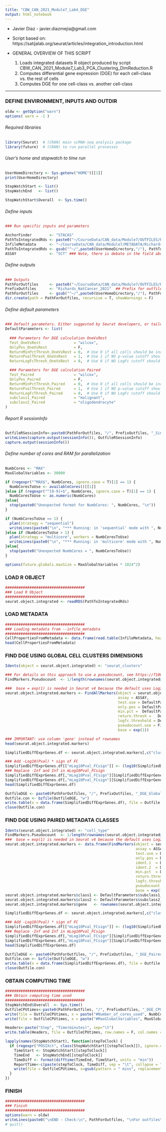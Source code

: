 ```yaml
---
title: "CBW_CAN_2021_Module7_Lab4_DGE"
output: html_notebook
---
```


* Javier Diaz - javier.diazmejia@gmail.com
* Script based on: https://satijalab.org/seurat/articles/integration_introduction.html

* GENERAL OVERVIEW OF THIS SCRIPT
  1) Loads integrated datasets R object produced by script CBW_CAN_2021_Module7_Lab3_PCA_Clustering_DimReduction.R
  2) Computes differential gene expression (DGE) for each cell-class vs. the rest of cells
  3) Computes DGE for one cell-class vs. another cell-class

***

### DEFINE ENVIRONMENT, INPUTS AND OUTDIR
```r
oldw <- getOption("warn")
options( warn = -1 )
```

###### Required libraries
```r
library(Seurat)  # (CRAN) main scRNA-seq analysis package
library(future)  # (CRAN) to run parallel processes
```

###### User's home and stopwatch to time run
```r
UserHomeDirectory <- Sys.getenv("HOME")[[1]]
print(UserHomeDirectory)

StopWatchStart <- list()
StopWatchEnd   <- list()

StopWatchStart$Overall  <- Sys.time()
```

###### Define inputs
```r
### Run specific inputs and parameters

AnchorFinder        <- "STACAS"
PathToIntegratedRds <- paste0("~/CourseData/CAN_data/Module7/OUTFILES/Richards_NatCancer_2021/", AnchorFinder, "/WITHOUT_G945_I_T", "/Richards_NatCancer_2021_PCA_Clustering_DimReduction.rds") ### /path_to/*rds (R object) from CBW_CAN_2021_Module7_Lab3_PCA_Clustering_DimReduction.R
InfileMetadata      <- "~/CourseData/CAN_data/Module7/METADATA/Richards_NatCancer_2021_without_G945_I_T.metadata.tsv"
PathToIntegratedRds <- gsub("^~/",paste0(UserHomeDirectory,"/"), PathToIntegratedRds)
ASSAY               <- "SCT" ### Note, there is debate in the field about whether DGE should be calculated using RNA or SCT
```

###### Define outputs
```r
### Outputs
PathForOutfiles     <- paste0("~/CourseData/CAN_data/Module7/OUTFILES/Richards_NatCancer_2021/", AnchorFinder, "/WITHOUT_G945_I_T") ## /path_to/out_directory
PrefixOutfiles      <- "Richards_NatCancer_2021"  ## Prefix for outfiles
PathForOutfiles     <- gsub("^~/",paste0(UserHomeDirectory,"/"), PathForOutfiles)
dir.create(path = PathForOutfiles, recursive = T, showWarnings = F)
```

###### Define default parameters
```r
### Default parameters. Either suggested by Seurat developers, or tailored empirically.
DefaultParameters <- list(
  
  ### Parameters for DGE calculation OneVsRest
  Test_OneVsRest               = "wilcox",
  OnlyPos_OneVsRest            = F,
  ReturnMinPctThresh_OneVsRest = 0,  # Use 0 if all cells should be included
  ReturnPvalThresh_OneVsRest   = 1,  # Use 1 if NO p-value cutoff should be used
  ReturnLogFcThresh_OneVsRest  = 0,  # Use 0 if NO LogFc cutoff should be used

  ### Parameters for DGE calculation Paired
  Test_Paired                  = "wilcox",
  OnlyPos_Paired               = F,
  ReturnMinPctThresh_Paired    = 0,  # Use 0 if all cells should be included
  ReturnPvalThresh_Paired      = 1,  # Use 1 if NO p-value cutoff should be used
  ReturnLogFcThresh_Paired     = 0,  # Use 0 if NO LogFc cutoff should be used
  subclass1_Paired             = "malignant",
  subclass2_Paired             = "oligodendrocyte"
)
```

###### Report R sessionInfo
```r
OutfileRSessionInfo<-paste0(PathForOutfiles, "/", PrefixOutfiles, "_SingleCell_4_DGE_RSessionInfo.txt")
writeLines(capture.output(sessionInfo()), OutfileRSessionInfo)
capture.output(sessionInfo())
```

###### Define number of cores and RAM for parallelization
```r
NumbCores <- "MAX"
MaxGlobalVariables <- 30000

if (regexpr("^MAX$", NumbCores, ignore.case = T)[1] == 1) {
  NumbCoresToUse <- availableCores()[[1]]
}else if (regexpr("^[0-9]+$", NumbCores, ignore.case = T)[1] == 1) {
  NumbCoresToUse <- as.numeric(NumbCores)
}else{
  stop(paste0("Unexpected format for NumbCores: ", NumbCores, "\n"))
}

if (NumbCoresToUse == 1) {
  plan(strategy = "sequential")
  writeLines(paste0("\n", "*** Running: in 'sequential' mode with ", NumbCoresToUse, " core ***", "\n"))
}else if (NumbCoresToUse > 1) {
  plan(strategy = "multicore", workers = NumbCoresToUse)
  writeLines(paste0("\n", "*** Running: in 'multicore' mode with ", NumbCoresToUse, " cores ***", "\n"))
}else{
  stop(paste0("Unexpected NumbCores = ", NumbCoresToUse))
}

options(future.globals.maxSize = MaxGlobalVariables * 1024^2)
```

### LOAD R OBJECT
```r
####################################
### Load R Object
####################################
seurat.object.integrated <- readRDS(PathToIntegratedRds)
```

### LOAD METADATA
```r
####################################
### Loading metadata from --infile_metadata
####################################
CellPropertiesFromMetadata <- data.frame(read.table(InfileMetadata, header = T, row.names = 1, check.names = F))
head(CellPropertiesFromMetadata)
```

### FIND DGE USING GLOBAL CELL CLUSTERS DIMENSIONS
```r
Idents(object = seurat.object.integrated) <- "seurat_clusters"

### For details on this approach to use a pseudocount, see https://f1000research.com/articles/7-1522
FindMarkers.Pseudocount  <- 1/length(rownames(seurat.object.integrated@meta.data))

###  base = exp(1) is needed in Seurat v4 because the default uses Log2FC instead of LogNatFC, like v3 does
seurat.object.integrated.markers <- FindAllMarkers(object = seurat.object.integrated,
                                                   assay = ASSAY,
                                                   test.use = DefaultParameters$Test_OneVsRest,
                                                   only.pos = DefaultParameters$OnlyPos_OneVsRest,
                                                   min.pct =  DefaultParameters$ReturnMinPctThresh_OneVsRest,
                                                   return.thresh =   DefaultParameters$ReturnPvalThresh_OneVsRest,
                                                   logfc.threshold = DefaultParameters$ReturnLogFcThresh_OneVsRest,
                                                   pseudocount.use = FindMarkers.Pseudocount,
                                                   base = exp(1))

### IMPORTANT: use column 'gene' instead of rownames
head(seurat.object.integrated.markers)

SimplifiedDiffExprGenes.df <- seurat.object.integrated.markers[,c("cluster","gene","p_val","p_val_adj","avg_logFC","pct.1","pct.2")]

### Add -Log10(Pval) * sign of FC
SimplifiedDiffExprGenes.df[["mLog10Pval_FCsign"]] <- (log10(SimplifiedDiffExprGenes.df[["p_val"]])*-1) * sign(SimplifiedDiffExprGenes.df[,"avg_logFC"])
### Replace -Inf and Inf in mLog10Pval_FCsign
SimplifiedDiffExprGenes.df[,"mLog10Pval_FCsign"][SimplifiedDiffExprGenes.df[,"mLog10Pval_FCsign"] ==  Inf]  <- log10(min(SimplifiedDiffExprGenes.df[,"p_val"][SimplifiedDiffExprGenes.df[,"p_val"] > 0]))*-1
SimplifiedDiffExprGenes.df[,"mLog10Pval_FCsign"][SimplifiedDiffExprGenes.df[,"mLog10Pval_FCsign"] ==  -Inf] <- log10(max(SimplifiedDiffExprGenes.df[,"p_val"][SimplifiedDiffExprGenes.df[,"p_val"] > 0]))*-1
head(SimplifiedDiffExprGenes.df)

OutfileDGE <- paste0(PathForOutfiles, "/", PrefixOutfiles, "_DGE_GlobalClustering_", ASSAY, "_", DefaultParameters$Test_OneVsRest, ".tsv.bz2")
Outfile.con <- bzfile(OutfileDGE, "w")
write.table(x = data.frame(SimplifiedDiffExprGenes.df), file = Outfile.con, row.names = F, sep="\t", quote = F)
close(Outfile.con)
```

### FIND DGE USING PAIRED METADATA CLASSES
```r
Idents(seurat.object.integrated) <- "cell_type"
FindMarkers.Pseudocount  <- 1/length(rownames(seurat.object.integrated@meta.data))
###  base = exp(1) is needed in Seurat v4 because the default uses Log2FC instead of LogNatFC, like v3 does
seurat.object.integrated.markers <- data.frame(FindMarkers(object = seurat.object.integrated,
                                                           assay = ASSAY,
                                                           test.use = DefaultParameters$Test_Paired,
                                                           only.pos = DefaultParameters$OnlyPos_Paired,
                                                           ident.1  = DefaultParameters$subclass1_Paired,
                                                           ident.2  = DefaultParameters$subclass2_Paired,
                                                           min.pct  = DefaultParameters$ReturnMinPctThresh_Paired,
                                                           return.thresh   = DefaultParameters$ReturnPvalThresh_Paired,
                                                           logfc.threshold = DefaultParameters$ReturnLogFcThresh_Paired,
                                                           pseudocount.use = FindMarkers.Pseudocount,
                                                           base = exp(1)))
seurat.object.integrated.markers$class1 <- DefaultParameters$subclass1_Paired
seurat.object.integrated.markers$class2 <- DefaultParameters$subclass2_Paired
seurat.object.integrated.markers$gene   <- rownames(seurat.object.integrated.markers)

SimplifiedDiffExprGenes.df <- seurat.object.integrated.markers[,c("class1","class2","gene","p_val","p_val_adj","avg_logFC","pct.1","pct.2")]

### Add -Log10(Pval) * sign of FC
SimplifiedDiffExprGenes.df[["mLog10Pval_FCsign"]] <- (log10(SimplifiedDiffExprGenes.df[["p_val"]])*-1) * sign(SimplifiedDiffExprGenes.df[,"avg_logFC"])
### Replace -Inf and Inf in mLog10Pval_FCsign
SimplifiedDiffExprGenes.df[,"mLog10Pval_FCsign"][SimplifiedDiffExprGenes.df[,"mLog10Pval_FCsign"] ==  Inf]  <- log10(min(SimplifiedDiffExprGenes.df[,"p_val"][SimplifiedDiffExprGenes.df[,"p_val"] > 0]))*-1
SimplifiedDiffExprGenes.df[,"mLog10Pval_FCsign"][SimplifiedDiffExprGenes.df[,"mLog10Pval_FCsign"] ==  -Inf] <- log10(max(SimplifiedDiffExprGenes.df[,"p_val"][SimplifiedDiffExprGenes.df[,"p_val"] > 0]))*-1
head(SimplifiedDiffExprGenes.df)

OutfileDGE <- paste0(PathForOutfiles, "/", PrefixOutfiles, "_DGE_Paired_", ASSAY, "_", DefaultParameters$Test_Paired, ".tsv.bz2")
Outfile.con <- bzfile(OutfileDGE, "w")
write.table(x = data.frame(SimplifiedDiffExprGenes.df), file = Outfile.con, row.names = F, sep="\t", quote = F)
close(Outfile.con)
```

### OBTAIN COMPUTING TIME
```r
####################################
### Obtain computing time used
####################################
StopWatchEnd$Overall  <- Sys.time()
OutfileCPUtimes<-paste0(PathForOutfiles, "/", PrefixOutfiles, "_DGE_CPUtimes.txt")
write(file = OutfileCPUtimes, x = paste("#Number_of_cores_used", NumbCoresToUse, sep = "\t", collapse = ""))
write(file = OutfileCPUtimes, x = paste("#MaxGlobalVariables", MaxGlobalVariables, sep = "\t", collapse = ""), append = T)

Headers<-paste("Step", "Time(minutes)", sep="\t")
write.table(Headers, file = OutfileCPUtimes, row.names = F, col.names = F, sep="\t", quote = F, append = T)

lapply(names(StopWatchStart), function(stepToClock) {
  if (regexpr("POSIXct", class(StopWatchStart[[stepToClock]]), ignore.case = T)[1] == 1) {
    TimeStart <- StopWatchStart[[stepToClock]]
    TimeEnd   <- StopWatchEnd[[stepToClock]]
    TimeDiff <- format(difftime(TimeEnd, TimeStart, units = "min"))
    ReportTime<-c(paste(stepToClock, TimeDiff, sep = "\t", collapse = ""))
    write(file = OutfileCPUtimes, x=gsub(pattern = " mins", replacement = "", x = ReportTime), append = T)
  }
})
```

### FINISH
```r
####################################
### Finish
####################################
options(warn = oldw)
writeLines(paste0("\nEND - Check:\n", PathForOutfiles, "\nFor outfiles\n\n"))
# quit()
```
